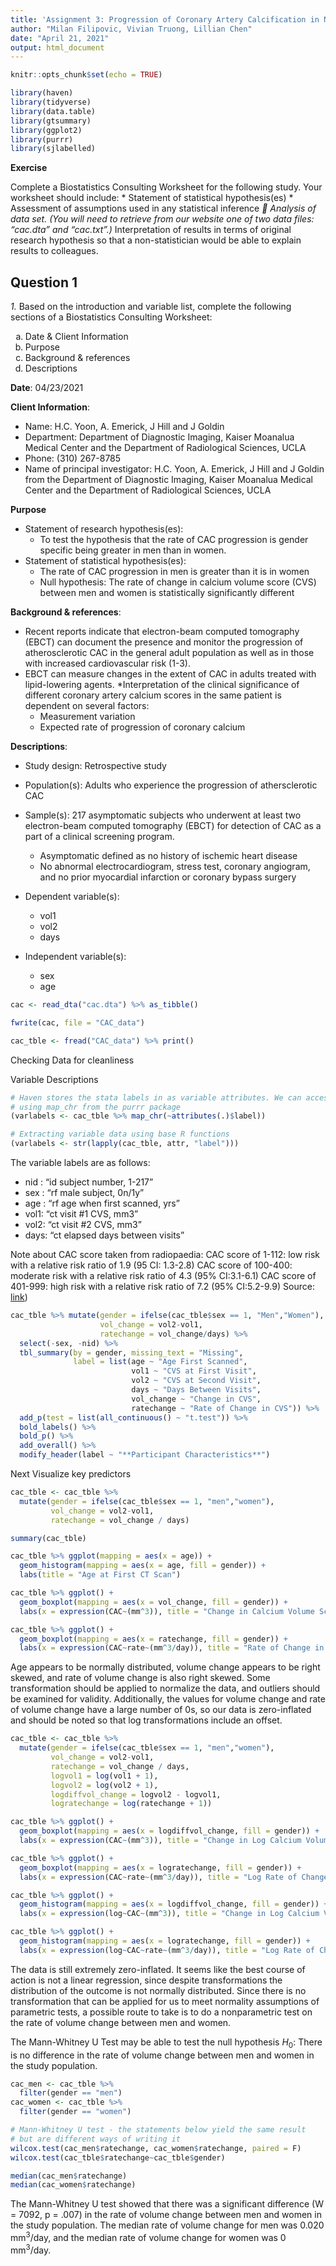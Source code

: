 ```yaml
---
title: 'Assignment 3: Progression of Coronary Artery Calcification in Normal Subjects'
author: "Milan Filipovic, Vivian Truong, Lillian Chen"
date: "April 21, 2021"
output: html_document
---
```


```r
knitr::opts_chunk$set(echo = TRUE)
```

```r

library(haven)
library(tidyverse)
library(data.table)
library(gtsummary)
library(ggplot2)
library(purrr)
library(sjlabelled)

```

**Exercise**

Complete a Biostatistics Consulting Worksheet for the following study. Your worksheet 
should include: 
* Statement of statistical hypothesis(es) 
*  Assessment of assumptions used in any statistical inference 
* Analysis of data set. (You will need to retrieve from our website one of two data 
  files: “cac.dta” and “cac.txt”.) 
*Interpretation of results in terms of original research hypothesis so that a non-statistician would be able to explain results to colleagues.


## Question 1

*1.* Based on the introduction and variable list, complete the following sections of a Biostatistics Consulting Worksheet:

a. Date & Client Information
b. Purpose
c. Background & references
d. Descriptions

**Date**: 04/23/2021

**Client Information**:

* Name: H.C. Yoon, A. Emerick, J Hill and J Goldin
*	Department: Department of Diagnostic Imaging, Kaiser Moanalua Medical Center and the Department of Radiological Sciences, UCLA
*	Phone: (310) 267-8785
*	Name of principal investigator: H.C. Yoon, A. Emerick, J Hill and J Goldin from the Department of Diagnostic Imaging, Kaiser Moanalua Medical Center and the Department of Radiological Sciences, UCLA

**Purpose**

* Statement of research hypothesis(es):
    + To test the hypothesis that the rate of CAC progression is gender specific being greater in men than in women.

*	Statement of statistical hypothesis(es):
    + The rate of CAC progression in men is greater than it is in women
    + Null hypothesis: The rate of change in calcium volume score (CVS) between men and women is statistically significantly different

**Background & references**:

* Recent reports indicate that electron-beam computed tomography (EBCT) can document the presence and monitor the progression of atherosclerotic CAC in the general adult population as well as in those with increased cardiovascular risk (1-3). 
* EBCT can measure changes in the extent of CAC in adults treated with lipid-lowering agents.
*Interpretation of the clinical significance of different coronary artery calcium scores in the same patient is dependent on several factors:
    + Measurement variation
    + Expected rate of progression of coronary calcium


**Descriptions**:

* Study design: Retrospective study

* Population(s): Adults who experience the progression of athersclerotic CAC

* Sample(s): 217 asymptomatic subjects who underwent at least two electron-beam computed tomography (EBCT) for detection of CAC as a part of a clinical screening program. 
    + Asymptomatic defined as no history of ischemic heart disease 
    + No abnormal electrocardiogram, stress test, coronary angiogram, and no prior myocardial infarction or coronary bypass surgery

* Dependent variable(s):	
    + vol1
    + vol2
    + days

* Independent variable(s):
    + sex
    + age



```r

cac <- read_dta("cac.dta") %>% as_tibble()

fwrite(cac, file = "CAC_data")

cac_tble <- fread("CAC_data") %>% print()

```


Checking Data for cleanliness 

Variable Descriptions
```r
# Haven stores the stata labels in as variable attributes. We can access them 
# using map_chr from the purrr package
(varlabels <- cac_tble %>% map_chr(~attributes(.)$label))

```

```r

# Extracting variable data using base R functions
(varlabels <- str(lapply(cac_tble, attr, "label")))

```
The variable labels are as follows:

 * nid : "id subject number, 1-217"
 * sex : "rf male subject, 0n/1y"
 * age : "rf age when first scanned, yrs"
 * vol1: "ct visit #1 CVS, mm3"
 * vol2: "ct visit #2 CVS, mm3"
 * days: "ct elapsed days between visits"


Note about CAC score taken from radiopaedia:
CAC score of 1-112: low risk with a relative risk ratio of 1.9 (95 CI: 1.3-2.8) 
CAC score of 100-400: moderate risk with a relative risk ratio of 4.3 (95% CI:3.1-6.1) 
CAC score of 401-999: high risk with a relative risk ratio of 7.2 (95% CI:5.2-9.9)
Source: [link](https://radiopaedia.org/articles/calcium-volume-score?lang=us#:~:text=CAC%20score%20of%201%2D112,%25%20CI%3A5.2%2D9.9))

```r
cac_tble %>% mutate(gender = ifelse(cac_tble$sex == 1, "Men","Women"), 
                    vol_change = vol2-vol1,
                    ratechange = vol_change/days) %>%
  select(-sex, -nid) %>%
  tbl_summary(by = gender, missing_text = "Missing",
              label = list(age ~ "Age First Scanned",
                           vol1 ~ "CVS at First Visit",
                           vol2 ~ "CVS at Second Visit",
                           days ~ "Days Between Visits",
                           vol_change ~ "Change in CVS",
                           ratechange ~ "Rate of Change in CVS")) %>% 
  add_p(test = list(all_continuous() ~ "t.test")) %>% 
  bold_labels() %>% 
  bold_p() %>% 
  add_overall() %>% 
  modify_header(label ~ "**Participant Characteristics**")
```




Next Visualize key predictors 
```r
cac_tble <- cac_tble %>%
  mutate(gender = ifelse(cac_tble$sex == 1, "men","women"), 
         vol_change = vol2-vol1,
         ratechange = vol_change / days)

summary(cac_tble)

cac_tble %>% ggplot(mapping = aes(x = age)) +
  geom_histogram(mapping = aes(x = age, fill = gender)) +
  labs(title = "Age at First CT Scan")

cac_tble %>% ggplot() +
  geom_boxplot(mapping = aes(x = vol_change, fill = gender)) +
  labs(x = expression(CAC~(mm^3)), title = "Change in Calcium Volume Score")

cac_tble %>% ggplot() +
  geom_boxplot(mapping = aes(x = ratechange, fill = gender)) +
  labs(x = expression(CAC~rate~(mm^3/day)), title = "Rate of Change in Calcium Volume Score")
```


Age appears to be normally distributed, volume change appears to be right skewed, and rate of volume change is also right skewed. Some transformation should be applied to normalize the data, and outliers should be examined for validity. Additionally, the values for volume change and rate of volume change have a large number of 0s, so our data is zero-inflated and should be noted so that log transformations include an offset.


```r

cac_tble <- cac_tble %>%
  mutate(gender = ifelse(cac_tble$sex == 1, "men","women"), 
         vol_change = vol2-vol1,
         ratechange = vol_change / days,
         logvol1 = log(vol1 + 1),
         logvol2 = log(vol2 + 1),
         logdiffvol_change = logvol2 - logvol1,
         logratechange = log(ratechange + 1))

cac_tble %>% ggplot() +
  geom_boxplot(mapping = aes(x = logdiffvol_change, fill = gender)) +
  labs(x = expression(CAC~(mm^3)), title = "Change in Log Calcium Volume Score")

cac_tble %>% ggplot() +
  geom_boxplot(mapping = aes(x = logratechange, fill = gender)) +
  labs(x = expression(CAC~rate~(mm^3/day)), title = "Log Rate of Change in Calcium Volume Score")

cac_tble %>% ggplot() +
  geom_histogram(mapping = aes(x = logdiffvol_change, fill = gender)) +
  labs(x = expression(log~CAC~(mm^3)), title = "Change in Log Calcium Volume Score")

cac_tble %>% ggplot() +
  geom_histogram(mapping = aes(x = logratechange, fill = gender)) +
  labs(x = expression(log~CAC~rate~(mm^3/day)), title = "Log Rate of Change in Calcium Volume Score")

```

The data is still extremely zero-inflated. It seems like the best course of action is not a linear regression, since despite transformations the distribution of the outcome is not normally distributed. Since there is no transformation that can be applied for us to meet normality assumptions of parametric tests, a possible route to take is to do a nonparametric test on the rate of volume change between men and women.


The Mann-Whitney U Test may be able to test the null hypothesis $H_0$: There is no difference in the rate of volume change between men and women in the study population.
```r

cac_men <- cac_tble %>% 
  filter(gender == "men")
cac_women <- cac_tble %>% 
  filter(gender == "women")

# Mann-Whitney U test - the statements below yield the same result 
# but are different ways of writing it
wilcox.test(cac_men$ratechange, cac_women$ratechange, paired = F)
wilcox.test(cac_tble$ratechange~cac_tble$gender)

median(cac_men$ratechange)
median(cac_women$ratechange)
```
The Mann-Whitney U test showed that there was a significant difference (W = 7092, p = .007) in the rate of volume change between men and women in the study population. The median rate of volume change for men was 0.020 mm^3^/day, and the median rate of volume change for women was 0 mm^3^/day.

